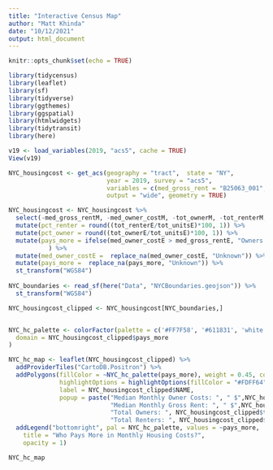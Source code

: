 ```yaml
---
title: "Interactive Census Map"
author: "Matt Khinda"
date: "10/12/2021"
output: html_document
---
```


```r
knitr::opts_chunk$set(echo = TRUE)
```

```r
library(tidycensus)
library(leaflet)
library(sf)
library(tidyverse)
library(ggthemes)
library(ggspatial)
library(htmlwidgets)
library(tidytransit)
library(here)
```

```r
v19 <- load_variables(2019, "acs5", cache = TRUE)
View(v19)

```

```r
NYC_housingcost <- get_acs(geography = "tract",  state = "NY",
                           year = 2019, survey = "acs5",
                           variables = c(med_gross_rent = "B25063_001", med_owner_cost = "B25088_001",tot_units = "B25003_001", tot_owner = "B25003_002", tot_renter = "B25003_003"),
                           output = "wide", geometry = TRUE) 

NYC_housingcost <- NYC_housingcost %>%
  select(-med_gross_rentM, -med_owner_costM, -tot_ownerM, -tot_renterM, - tot_unitsM) %>%
  mutate(pct_renter = round((tot_renterE/tot_unitsE)*100, 1)) %>%
  mutate(pct_owner = round((tot_ownerE/tot_unitsE)*100, 1)) %>%
  mutate(pays_more = ifelse(med_owner_costE > med_gross_rentE, "Owners pay more", "Renters pay more")
           ) %>%
  mutate(med_owner_costE =  replace_na(med_owner_costE, "Unknown")) %>%
  mutate(pays_more =  replace_na(pays_more, "Unknown")) %>%
  st_transform("WGS84")
  
NYC_boundaries <- read_sf(here("Data", "NYCBoundaries.geojson")) %>%
  st_transform("WGS84")

NYC_housingcost_clipped <- NYC_housingcost[NYC_boundaries,]


NYC_hc_palette <- colorFactor(palette = c('#FF7F58', '#611831', 'white'),
  domain = NYC_housingcost_clipped$pays_more
)

NYC_hc_map <- leaflet(NYC_housingcost_clipped) %>%
  addProviderTiles("CartoDB.Positron") %>%
  addPolygons(fillColor = ~NYC_hc_palette(pays_more), weight = 0.45, color = "white", fillOpacity = 0.8,
              highlightOptions = highlightOptions(fillColor = "#FDFF64", fillOpacity = 0.8),
              label = NYC_housingcost_clipped$NAME,
              popup = paste("Median Monthly Owner Costs: ", " $",NYC_housingcost_clipped$med_owner_costE, "<br/>",
                            "Median Monthly Gross Rent: ", " $",NYC_housingcost_clipped$med_gross_rentE, "<br/>",
                            "Total Owners: ", NYC_housingcost_clipped$tot_ownerE, " (", NYC_housingcost_clipped$pct_owner,"%)", "<br/>",
                            "Total Renters: ", NYC_housingcost_clipped$tot_renterE," (", NYC_housingcost_clipped$pct_renter,"%)", sep = "")) %>%
  addLegend("bottomright", pal = NYC_hc_palette, values = ~pays_more,
    title = "Who Pays More in Monthly Housing Costs?",
    opacity = 1)

NYC_hc_map

```

